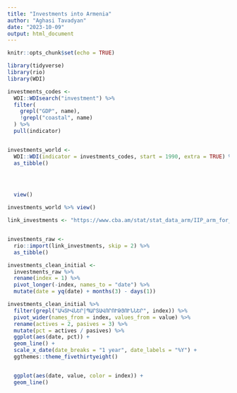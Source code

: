 ```yaml
---
title: "Investments into Armenia"
author: "Aghasi Tavadyan"
date: "2023-10-09"
output: html_document
---
```


```r
knitr::opts_chunk$set(echo = TRUE)
```

```r
library(tidyverse)
library(rio)
library(WDI)
```

```r
investments_codes <- 
  WDI::WDIsearch("investment") %>%
  filter(
    grepl("GDP", name),
    !grepl("coastal", name)
  ) %>%
  pull(indicator)


investments_world <-
  WDI::WDI(indicator = investments_codes, start = 1990, extra = TRUE) %>% 
  as_tibble()



  
  view()

investments_world %>% view()

```


```r
link_investments <- "https://www.cba.am/stat/stat_data_arm/IIP_arm_for_site_BPM6_rev.xls"


investments_raw <-
  rio::import(link_investments, skip = 2) %>% 
  as_tibble()

investments_clean_initial <- 
  investments_raw %>% 
  rename(index = 1) %>% 
  pivot_longer(-index, names_to = "date") %>% 
  mutate(date = yq(date) + months(3) - days(1))

investments_clean_initial %>% 
  filter(grepl("ԱԿՏԻՎՆԵՐ|ՊԱՐՏԱՎՈՐՈՒԹՅՈՒՆՆԵՐ", index)) %>% 
  pivot_wider(names_from = index, values_from = value) %>% 
  rename(actives = 2, pasives = 3) %>% 
  mutate(pct = actives / pasives) %>% 
  ggplot(aes(date, pct)) +
  geom_line() +
  scale_x_date(date_breaks = "1 year", date_labels = "%Y") +
  ggthemes::theme_fivethirtyeight()


  ggplot(aes(date, value, color = index)) +
  geom_line()
  
  
```

